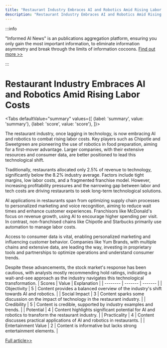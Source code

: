 ```yaml
---
title: "Restaurant Industry Embraces AI and Robotics Amid Rising Labor Costs"
description: "Restaurant Industry Embraces AI and Robotics Amid Rising Labor Costs"
---
```



:::info

"Informed AI News" is an publications aggregation platform, ensuring you only gain the most important information, to eliminate information asymmetry and break through the limits of information cocoons.  [Find out more >>](/docs/guides)

:::

# Restaurant Industry Embraces AI and Robotics Amid Rising Labor Costs


<Tabs
	defaultValue="summary"
	values={[
	{label: 'summary', value: 'summary'},
	{label: 'score', value: 'score'},
]}>
<TabItem value="summary">


The restaurant industry, once lagging in technology, is now embracing AI and robotics to combat rising labor costs. Key players such as Chipotle and Sweetgreen are pioneering the use of robotics in food preparation, aiming for a first-mover advantage. Larger companies, with their extensive resources and consumer data, are better positioned to lead this technological shift.

Traditionally, restaurants allocated only 2.5% of revenue to technology, significantly below the 8.2% industry average. Factors include tight margins, low labor costs, and a fragmented franchise model. However, increasing profitability pressures and the narrowing gap between labor and tech costs are driving restaurants to seek long-term technological solutions.

AI applications in restaurants span from optimizing supply chain processes to personalized marketing and voice recognition, aiming to reduce wait times and enhance customer experiences. Franchisors like McDonald's focus on revenue growth, using AI to encourage higher spending per visit. In contrast, non-franchised chains like Chipotle and Starbucks primarily use automation to manage labor costs.

Access to consumer data is vital, enabling personalized marketing and influencing customer behavior. Companies like Yum Brands, with multiple chains and extensive data, are leading the way, investing in proprietary tools and partnerships to optimize operations and understand consumer trends.

Despite these advancements, the stock market's response has been cautious, with analysts mostly recommending hold ratings, indicating a wait-and-see approach as the industry navigates this technological transformation.
</TabItem>
<TabItem value="score">
	| Scores     | Value   | Explanation |
	| -------- | ------- | ------- |
	| Objectivity  | 5    | Content provides a balanced overview of the industry's shift towards AI and robotics.    |
	| Social Impact | 3     | Content sparks some discussion on the impact of technology in the restaurant industry.    |
	| Credibility    | 5    | Content is credible, supported by industry examples and trends.    |
	| Potential    | 4    | Content highlights significant potential for AI and robotics to transform the restaurant industry.    |
	| Practicality    | 4    | Content discusses practical applications of AI and robotics in restaurants.    |
	| Entertainment Value    | 2    | Content is informative but lacks strong entertainment elements.    |
</TabItem>
</Tabs>

[Full article>>](https://www.cnbc.com/2024/06/04/these-restaurants-are-taking-the-lead-on-ai-and-robots-what-it-means-for-their-stocks.html)
